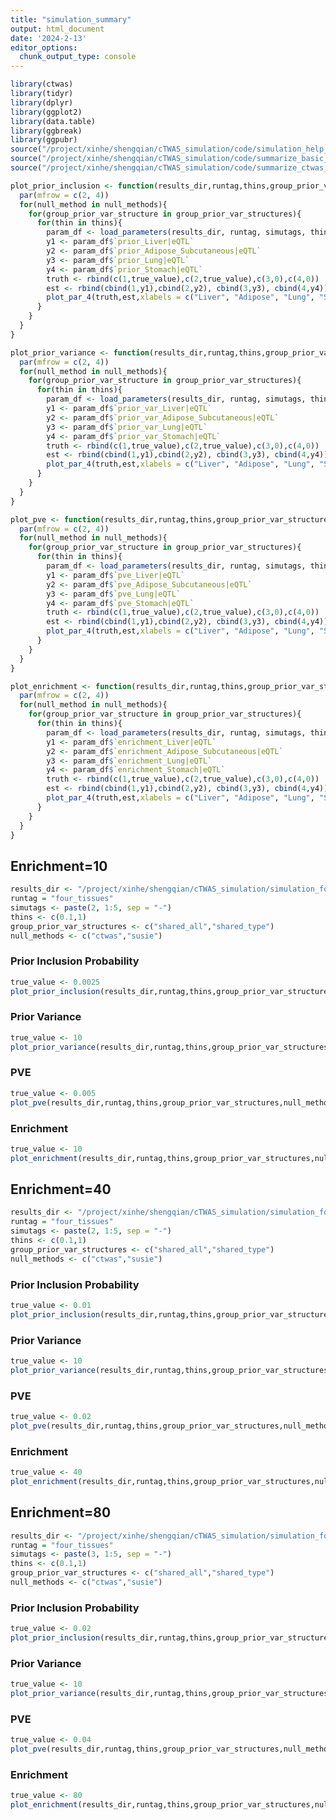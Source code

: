 ```yaml
---
title: "simulation_summary"
output: html_document
date: '2024-2-13'
editor_options: 
  chunk_output_type: console
---
```


```r
library(ctwas)
library(tidyr)
library(dplyr)
library(ggplot2)
library(data.table)
library(ggbreak) 
library(ggpubr)
source("/project/xinhe/shengqian/cTWAS_simulation/code/simulation_help_functions.R")
source("/project/xinhe/shengqian/cTWAS_simulation/code/summarize_basic_plots.R")
source("/project/xinhe/shengqian/cTWAS_simulation/code/summarize_ctwas_plots.R")

plot_prior_inclusion <- function(results_dir,runtag,thins,group_prior_var_structures,null_methods,true_value){
  par(mfrow = c(2, 4))
  for(null_method in null_methods){
    for(group_prior_var_structure in group_prior_var_structures){
      for(thin in thins){
        param_df <- load_parameters(results_dir, runtag, simutags, thin, group_prior_var_structure, null_method)
        y1 <- param_df$`prior_Liver|eQTL`
        y2 <- param_df$`prior_Adipose_Subcutaneous|eQTL`
        y3 <- param_df$`prior_Lung|eQTL`
        y4 <- param_df$`prior_Stomach|eQTL`
        truth <- rbind(c(1,true_value),c(2,true_value),c(3,0),c(4,0))
        est <- rbind(cbind(1,y1),cbind(2,y2), cbind(3,y3), cbind(4,y4))
        plot_par_4(truth,est,xlabels = c("Liver", "Adipose", "Lung", "Stomach"),ylim=c(0,max(est[,2])),ylab="Prior inclusion", main=paste0("thin",thin,",",group_prior_var_structure,",",null_method))
      }
    }
  }
}

plot_prior_variance <- function(results_dir,runtag,thins,group_prior_var_structures,null_methods,true_value){
  par(mfrow = c(2, 4))
  for(null_method in null_methods){
    for(group_prior_var_structure in group_prior_var_structures){
      for(thin in thins){
        param_df <- load_parameters(results_dir, runtag, simutags, thin, group_prior_var_structure, null_method)
        y1 <- param_df$`prior_var_Liver|eQTL`
        y2 <- param_df$`prior_var_Adipose_Subcutaneous|eQTL`
        y3 <- param_df$`prior_var_Lung|eQTL`
        y4 <- param_df$`prior_var_Stomach|eQTL`
        truth <- rbind(c(1,true_value),c(2,true_value),c(3,0),c(4,0))
        est <- rbind(cbind(1,y1),cbind(2,y2), cbind(3,y3), cbind(4,y4))
        plot_par_4(truth,est,xlabels = c("Liver", "Adipose", "Lung", "Stomach"),ylim=c(0,max(est[,2])),ylab="Prior variance", main=paste0("thin",thin,",",group_prior_var_structure,",",null_method))
      }
    }
  }
}

plot_pve <- function(results_dir,runtag,thins,group_prior_var_structures,null_methods,true_value){
  par(mfrow = c(2, 4))
  for(null_method in null_methods){
    for(group_prior_var_structure in group_prior_var_structures){
      for(thin in thins){
        param_df <- load_parameters(results_dir, runtag, simutags, thin, group_prior_var_structure, null_method)
        y1 <- param_df$`pve_Liver|eQTL`
        y2 <- param_df$`pve_Adipose_Subcutaneous|eQTL`
        y3 <- param_df$`pve_Lung|eQTL`
        y4 <- param_df$`pve_Stomach|eQTL`
        truth <- rbind(c(1,true_value),c(2,true_value),c(3,0),c(4,0))
        est <- rbind(cbind(1,y1),cbind(2,y2), cbind(3,y3), cbind(4,y4))
        plot_par_4(truth,est,xlabels = c("Liver", "Adipose", "Lung", "Stomach"),ylim=c(0,max(est[,2])),ylab="PVE", main=paste0("thin",thin,",",group_prior_var_structure,",",null_method))
      }
    }
  }
}

plot_enrichment <- function(results_dir,runtag,thins,group_prior_var_structures,null_methods,true_value){
  par(mfrow = c(2, 4))
  for(null_method in null_methods){
    for(group_prior_var_structure in group_prior_var_structures){
      for(thin in thins){
        param_df <- load_parameters(results_dir, runtag, simutags, thin, group_prior_var_structure, null_method)
        y1 <- param_df$`enrichment_Liver|eQTL`
        y2 <- param_df$`enrichment_Adipose_Subcutaneous|eQTL`
        y3 <- param_df$`enrichment_Lung|eQTL`
        y4 <- param_df$`enrichment_Stomach|eQTL`
        truth <- rbind(c(1,true_value),c(2,true_value),c(3,0),c(4,0))
        est <- rbind(cbind(1,y1),cbind(2,y2), cbind(3,y3), cbind(4,y4))
        plot_par_4(truth,est,xlabels = c("Liver", "Adipose", "Lung", "Stomach"),ylim=c(0,max(est[,2])),ylab="Enrichment", main=paste0("thin",thin,",",group_prior_var_structure,",",null_method))
      }
    }
  }
}
```

## Enrichment=10
```r
results_dir <- "/project/xinhe/shengqian/cTWAS_simulation/simulation_four_tissues_expression/"
runtag = "four_tissues"
simutags <- paste(2, 1:5, sep = "-")
thins <- c(0.1,1)
group_prior_var_structures <- c("shared_all","shared_type")
null_methods <- c("ctwas","susie")
```
### Prior Inclusion Probability
```r
true_value <- 0.0025
plot_prior_inclusion(results_dir,runtag,thins,group_prior_var_structures,null_methods,true_value)
```

### Prior Variance
```r
true_value <- 10
plot_prior_variance(results_dir,runtag,thins,group_prior_var_structures,null_methods,true_value)
```

### PVE
```r
true_value <- 0.005
plot_pve(results_dir,runtag,thins,group_prior_var_structures,null_methods,true_value)
```

### Enrichment
```r
true_value <- 10
plot_enrichment(results_dir,runtag,thins,group_prior_var_structures,null_methods,true_value)
```

## Enrichment=40
```r
results_dir <- "/project/xinhe/shengqian/cTWAS_simulation/simulation_four_tissues_expression/"
runtag = "four_tissues"
simutags <- paste(2, 1:5, sep = "-")
thins <- c(0.1,1)
group_prior_var_structures <- c("shared_all","shared_type")
null_methods <- c("ctwas","susie")
```
### Prior Inclusion Probability
```r
true_value <- 0.01
plot_prior_inclusion(results_dir,runtag,thins,group_prior_var_structures,null_methods,true_value)
```

### Prior Variance
```r
true_value <- 10
plot_prior_variance(results_dir,runtag,thins,group_prior_var_structures,null_methods,true_value)
```

### PVE
```r
true_value <- 0.02
plot_pve(results_dir,runtag,thins,group_prior_var_structures,null_methods,true_value)
```

### Enrichment
```r
true_value <- 40
plot_enrichment(results_dir,runtag,thins,group_prior_var_structures,null_methods,true_value)
```

## Enrichment=80
```r
results_dir <- "/project/xinhe/shengqian/cTWAS_simulation/simulation_four_tissues_expression/"
runtag = "four_tissues"
simutags <- paste(3, 1:5, sep = "-")
thins <- c(0.1,1)
group_prior_var_structures <- c("shared_all","shared_type")
null_methods <- c("ctwas","susie")
```
### Prior Inclusion Probability
```r
true_value <- 0.02
plot_prior_inclusion(results_dir,runtag,thins,group_prior_var_structures,null_methods,true_value)
```

### Prior Variance
```r
true_value <- 10
plot_prior_variance(results_dir,runtag,thins,group_prior_var_structures,null_methods,true_value)
```

### PVE
```r
true_value <- 0.04
plot_pve(results_dir,runtag,thins,group_prior_var_structures,null_methods,true_value)
```

### Enrichment
```r
true_value <- 80
plot_enrichment(results_dir,runtag,thins,group_prior_var_structures,null_methods,true_value)
```